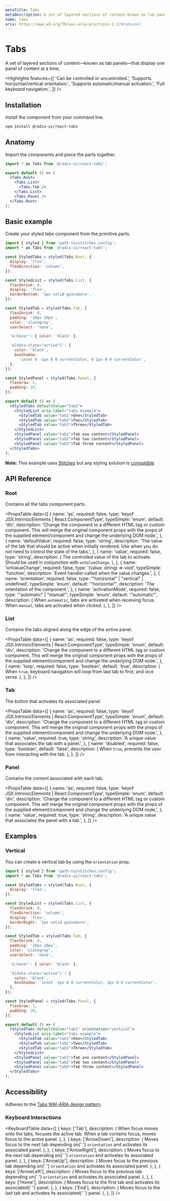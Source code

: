 ```yaml
---
metaTitle: Tabs
metaDescription: A set of layered sections of content—known as tab panels—that display one panel of content at a time.
name: tabs
aria: https://www.w3.org/TR/wai-aria-practices-1.2/#tabpanel
---
```


# Tabs

<Description>
  A set of layered sections of content—known as tab panels—that
  display one panel of content at a time.
</Description>

<Highlights
  features={[
    'Can be controlled or uncontrolled.',
    'Supports horizontal/vertical orientation.',
    'Supports automatic/manual activation.',
    'Full keyboard navigation.',
  ]}
/>

## Installation

Install the component from your command line.

```bash
npm install @radix-ui/react-tabs
```

## Anatomy

Import the components and piece the parts together.

```jsx
import * as Tabs from '@radix-ui/react-tabs';

export default () => (
  <Tabs.Root>
    <Tabs.List>
      <Tabs.Tab />
    </Tabs.List>
    <Tabs.Panel />
  </Tabs.Root>
);
```

## Basic example

Create your styled tabs component from the primitive parts.

```jsx
import { styled } from 'path-to/stitches.config';
import * as Tabs from '@radix-ui/react-tabs';

const StyledTabs = styled(Tabs.Root, {
  display: 'flex',
  flexDirection: 'column',
});

const StyledList = styled(Tabs.List, {
  flexShrink: 0,
  display: 'flex',
  borderBottom: '1px solid gainsboro',
});

const StyledTab = styled(Tabs.Tab, {
  flexShrink: 0,
  padding: '10px 20px',
  color: 'slategray',
  userSelect: 'none',

  '&:hover': { color: 'black' },

  '&[data-state="active"]': {
    color: 'black',
    boxShadow:
      'inset 0 -1px 0 0 currentColor, 0 1px 0 0 currentColor',
  },
});

const StyledPanel = styled(Tabs.Panel, {
  flexGrow: 1,
  padding: 20,
});

export default () => (
  <StyledTabs defaultValue="tab1">
    <StyledList aria-label="tabs example">
      <StyledTab value="tab1">One</StyledTab>
      <StyledTab value="tab2">Two</StyledTab>
      <StyledTab value="tab3">Three</StyledTab>
    </StyledList>
    <StyledPanel value="tab1">Tab one content</StyledPanel>
    <StyledPanel value="tab2">Tab two content</StyledPanel>
    <StyledPanel value="tab3">Tab three content</StyledPanel>
  </StyledTabs>
);
```

<Note>

**Note:** This example uses [Stitches](https://stitches.dev) but any styling solution is [compatible](/docs/primitives/overview/styling).

</Note>

## API Reference

### Root

Contains all the tabs component parts.

<PropsTable
  data={[
    {
      name: 'as',
      required: false,
      type: 'keyof JSX.IntrinsicElements | React.ComponentType<any>',
      typeSimple: 'enum',
      default: 'div',
      description:
        'Change the component to a different HTML tag or custom component. This will merge the original component props with the props of the supplied element/component and change the underlying DOM node.',
    },
    {
      name: 'defaultValue',
      required: false,
      type: 'string',
      description:
        'The value of the tab that should be active when initially rendered. Use when you do not need to control the state of the tabs.',
    },
    {
      name: 'value',
      required: false,
      type: 'string',
      description: (
        <span>
          The controlled value of the tab to activate. Should be used
          in conjunction with <Code>onValueChange</Code>.
        </span>
      ),
    },
    {
      name: 'onValueChange',
      required: false,
      type: '(value: string) => void',
      typeSimple: 'function',
      description: 'Event handler called when the value changes.',
    },
    {
      name: 'orientation',
      required: false,
      type: '"horizontal" | "vertical" | undefined',
      typeSimple: 'enum',
      default: '"horizontal"',
      description: 'The orientation of the component.',
    },
    {
      name: 'activationMode',
      required: false,
      type: '"automatic" | "manual"',
      typeSimple: 'enum',
      default: '"automatic"',
      description: (
        <span>
          When <Code>automatic</Code>, tabs are activated when
          receiving focus. When <Code>manual</Code>, tabs are
          activated when clicked.
        </span>
      ),
    },
  ]}
/>

### List

Contains the tabs aligned along the edge of the active panel.

<PropsTable
  data={[
    {
      name: 'as',
      required: false,
      type: 'keyof JSX.IntrinsicElements | React.ComponentType<any>',
      typeSimple: 'enum',
      default: 'div',
      description:
        'Change the component to a different HTML tag or custom component. This will merge the original component props with the props of the supplied element/component and change the underlying DOM node.',
    },
    {
      name: 'loop',
      required: false,
      type: 'boolean',
      default: 'true',
      description: (
        <span>
          When <Code>true</Code>, keyboard navigation will loop from
          last tab to first, and vice versa.
        </span>
      ),
    },
  ]}
/>

### Tab

The button that activates its associated panel.

<PropsTable
  data={[
    {
      name: 'as',
      required: false,
      type: 'keyof JSX.IntrinsicElements | React.ComponentType<any>',
      typeSimple: 'enum',
      default: 'div',
      description:
        'Change the component to a different HTML tag or custom component. This will merge the original component props with the props of the supplied element/component and change the underlying DOM node.',
    },
    {
      name: 'value',
      required: true,
      type: 'string',
      description:
        'A unique value that associates the tab with a panel.',
    },
    {
      name: 'disabled',
      required: false,
      type: 'boolean',
      default: 'false',
      description: (
        <span>
          When <Code>true</Code>, prevents the user from interacting
          with the tab.
        </span>
      ),
    },
  ]}
/>

### Panel

Contains the content associated with each tab.

<PropsTable
  data={[
    {
      name: 'as',
      required: false,
      type: 'keyof JSX.IntrinsicElements | React.ComponentType<any>',
      typeSimple: 'enum',
      default: 'div',
      description:
        'Change the component to a different HTML tag or custom component. This will merge the original component props with the props of the supplied element/component and change the underlying DOM node.',
    },
    {
      name: 'value',
      required: true,
      type: 'string',
      description:
        'A unique value that associates the panel with a tab.',
    },
  ]}
/>

## Examples

### Vertical

You can create a vertical tab by using the `orientation` prop.

```jsx
import { styled } from 'path-to/stitches.config';
import * as Tabs from '@radix-ui/react-tabs';

const StyledTabs = styled(Tabs.Root, {
  display: 'flex',
});

const StyledList = styled(Tabs.List, {
  flexShrink: 0,
  flexDirection: 'column',
  display: 'flex',
  borderRight: '1px solid gainsboro',
});

const StyledTab = styled(Tabs.Tab, {
  flexShrink: 0,
  padding: '10px 20px',
  color: 'slategray',
  userSelect: 'none',

  '&:hover': { color: 'black' },

  '&[data-state="active"]': {
    color: 'black',
    boxShadow: 'inset -1px 0 0 currentColor, 1px 0 0 currentColor',
  },
});

const StyledPanel = styled(Tabs.Panel, {
  flexGrow: 1,
  padding: 20,
});

export default () => (
  <StyledTabs defaultValue="tab1" orientation="vertical">
    <StyledList aria-label="tabs example">
      <StyledTab value="tab1">One</StyledTab>
      <StyledTab value="tab2">Two</StyledTab>
      <StyledTab value="tab3">Three</StyledTab>
    </StyledList>
    <StyledPanel value="tab1">Tab one content</StyledPanel>
    <StyledPanel value="tab2">Tab two content</StyledPanel>
    <StyledPanel value="tab3">Tab three content</StyledPanel>
  </StyledTabs>
);
```

## Accessibility

Adheres to the [Tabs WAI-ARIA design pattern](https://www.w3.org/TR/wai-aria-practices-1.2/#tabpanel).

### Keyboard Interactions

<KeyboardTable
  data={[
    {
      keys: ['Tab'],
      description: (
        <span>
          When focus moves onto the tabs, focuses the active tab. When
          a tab contains focus, moves focus to the active panel.
        </span>
      ),
    },
    {
      keys: ['ArrowDown'],
      description: (
        <span>
          Moves focus to the next tab depending on{' '}
          <Code>orientation</Code> and activates its associated panel.
        </span>
      ),
    },
    {
      keys: ['ArrowRight'],
      description: (
        <span>
          Moves focus to the next tab depending on{' '}
          <Code>orientation</Code> and activates its associated panel.
        </span>
      ),
    },
    {
      keys: ['ArrowUp'],
      description: (
        <span>
          Moves focus to the previous tab depending on{' '}
          <Code>orientation</Code> and activates its associated panel.
        </span>
      ),
    },
    {
      keys: ['ArrowLeft'],
      description: (
        <span>
          Moves focus to the previous tab depending on{' '}
          <Code>orientation</Code> and activates its associated panel.
        </span>
      ),
    },
    {
      keys: ['Home'],
      description: (
        <span>
          Moves focus to the first tab and activates its associated{' '}
          panel.
        </span>
      ),
    },
    {
      keys: ['End'],
      description: (
        <span>
          Moves focus to the last tab and activates its associated{' '}
          panel.
        </span>
      ),
    },
  ]}
/>
